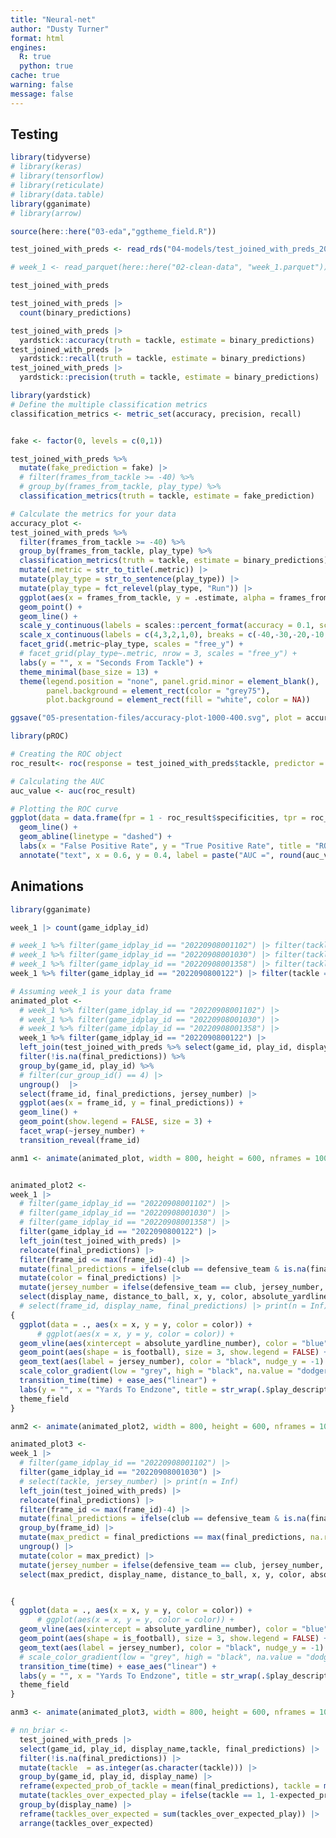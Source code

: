 ```yaml
---
title: "Neural-net"
author: "Dusty Turner"
format: html
engines:
  R: true
  python: true
cache: true
warning: false
message: false
---
```


## Testing

```r
library(tidyverse)
# library(keras)
# library(tensorflow)
# library(reticulate)
# library(data.table)
library(gganimate)
# library(arrow)

source(here::here("03-eda","ggtheme_field.R"))

test_joined_with_preds <- read_rds("04-models/test_joined_with_preds_2024-01-07_16-03-36.rds")

# week_1 <- read_parquet(here::here("02-clean-data", "week_1.parquet"))

test_joined_with_preds 

```



```r

test_joined_with_preds |> 
  count(binary_predictions)

test_joined_with_preds |> 
  yardstick::accuracy(truth = tackle, estimate = binary_predictions)
test_joined_with_preds |> 
  yardstick::recall(truth = tackle, estimate = binary_predictions)
test_joined_with_preds |> 
  yardstick::precision(truth = tackle, estimate = binary_predictions)

library(yardstick)
# Define the multiple classification metrics
classification_metrics <- metric_set(accuracy, precision, recall)


fake <- factor(0, levels = c(0,1))

test_joined_with_preds %>%
  mutate(fake_prediction = fake) |> 
  # filter(frames_from_tackle >= -40) %>%
  # group_by(frames_from_tackle, play_type) %>%
  classification_metrics(truth = tackle, estimate = fake_prediction)

# Calculate the metrics for your data
accuracy_plot <-
test_joined_with_preds %>%
  filter(frames_from_tackle >= -40) %>%
  group_by(frames_from_tackle, play_type) %>%
  classification_metrics(truth = tackle, estimate = binary_predictions) |>
  mutate(.metric = str_to_title(.metric)) |> 
  mutate(play_type = str_to_sentence(play_type)) |>
  mutate(play_type = fct_relevel(play_type, "Run")) |> 
  ggplot(aes(x = frames_from_tackle, y = .estimate, alpha = frames_from_tackle)) +
  geom_point() +
  geom_line() +
  scale_y_continuous(labels = scales::percent_format(accuracy = 0.1, scale = 100)) +
  scale_x_continuous(labels = c(4,3,2,1,0), breaks = c(-40,-30,-20,-10,0)) +
  facet_grid(.metric~play_type, scales = "free_y") +
  # facet_grid(play_type~.metric, nrow = 3, scales = "free_y") +
  labs(y = "", x = "Seconds From Tackle") +
  theme_minimal(base_size = 13) +
  theme(legend.position = "none", panel.grid.minor = element_blank(), 
        panel.background = element_rect(color = "grey75"), 
        plot.background = element_rect(fill = "white", color = NA)) 

ggsave("05-presentation-files/accuracy-plot-1000-400.svg", plot = accuracy_plot, width = 9, height = 6)

```

```r

library(pROC)

# Creating the ROC object
roc_result<- roc(response = test_joined_with_preds$tackle, predictor = test_joined_with_preds$final_predictions)

# Calculating the AUC
auc_value <- auc(roc_result)

# Plotting the ROC curve
ggplot(data = data.frame(fpr = 1 - roc_result$specificities, tpr = roc_result$sensitivities), aes(x = fpr, y = tpr)) +
  geom_line() +
  geom_abline(linetype = "dashed") +
  labs(x = "False Positive Rate", y = "True Positive Rate", title = "ROC Curve") +
  annotate("text", x = 0.6, y = 0.4, label = paste("AUC =", round(auc_value, 2)))


```


## Animations

```r
library(gganimate)

week_1 |> count(game_idplay_id)

# week_1 %>% filter(game_idplay_id == "20220908001102") |> filter(tackle == 1) |> select(display_name, jersey_number)
# week_1 %>% filter(game_idplay_id == "20220908001030") |> filter(tackle == 1) |> select(display_name, jersey_number)
# week_1 %>% filter(game_idplay_id == "20220908001358") |> filter(tackle == 1) |> select(display_name, jersey_number)
week_1 %>% filter(game_idplay_id == "2022090800122") |> filter(tackle == 1) |> select(display_name, jersey_number)

# Assuming week_1 is your data frame
animated_plot <-
  # week_1 %>% filter(game_idplay_id == "20220908001102") |> 
  # week_1 %>% filter(game_idplay_id == "20220908001030") |> 
  # week_1 %>% filter(game_idplay_id == "20220908001358") |> 
  week_1 %>% filter(game_idplay_id == "2022090800122") |> 
  left_join(test_joined_with_preds %>% select(game_id, play_id, display_name, frame_id, final_predictions), by = c("game_id", "play_id", "display_name", "frame_id")) %>% 
  filter(!is.na(final_predictions)) %>% 
  group_by(game_id, play_id) %>% 
  # filter(cur_group_id() == 4) |> 
  ungroup()  |> 
  select(frame_id, final_predictions, jersey_number) |> 
  ggplot(aes(x = frame_id, y = final_predictions)) + 
  geom_line() +
  geom_point(show.legend = FALSE, size = 3) + 
  facet_wrap(~jersey_number) +
  transition_reveal(frame_id)

anm1 <- animate(animated_plot, width = 800, height = 600, nframes = 100)


animated_plot2 <-
week_1 |> 
  # filter(game_idplay_id == "20220908001102") |>
  # filter(game_idplay_id == "20220908001030") |>
  # filter(game_idplay_id == "20220908001358") |>
  filter(game_idplay_id == "2022090800122") |>
  left_join(test_joined_with_preds) |> 
  relocate(final_predictions) |> 
  filter(frame_id <= max(frame_id)-4) |> 
  mutate(final_predictions = ifelse(club == defensive_team & is.na(final_predictions), 0, final_predictions)) |> 
  mutate(color = final_predictions) |> 
  mutate(jersey_number = ifelse(defensive_team == club, jersey_number, "")) |> 
  select(display_name, distance_to_ball, x, y, color, absolute_yardline_number, ball_carrier, play_id, time, play_description, is_football, club, jersey_number, final_predictions, defensive_team, frame_id) %>%
  # select(frame_id, display_name, final_predictions) |> print(n = Inf)
{
  ggplot(data = ., aes(x = x, y = y, color = color)) +
      # ggplot(aes(x = x, y = y, color = color)) +
  geom_vline(aes(xintercept = absolute_yardline_number), color = "blue") +
  geom_point(aes(shape = is_football), size = 3, show.legend = FALSE) +
  geom_text(aes(label = jersey_number), color = "black", nudge_y = -1) +
  scale_color_gradient(low = "grey", high = "black", na.value = "dodgerblue") +
  transition_time(time) + ease_aes("linear") +
  labs(y = "", x = "Yards To Endzone", title = str_wrap(.$play_description[1], width = 80)) +
  theme_field
}

anm2 <- animate(animated_plot2, width = 800, height = 600, nframes = 100)

animated_plot3 <-
week_1 |> 
  # filter(game_idplay_id == "20220908001102") |>
  filter(game_idplay_id == "20220908001030") |>
  # select(tackle, jersey_number) |> print(n = Inf)
  left_join(test_joined_with_preds) |> 
  relocate(final_predictions) |> 
  filter(frame_id <= max(frame_id)-4) |> 
  mutate(final_predictions = ifelse(club == defensive_team & is.na(final_predictions), 0, final_predictions)) |> 
  group_by(frame_id) |> 
  mutate(max_predict = final_predictions == max(final_predictions, na.rm = TRUE)) |> 
  ungroup() |> 
  mutate(color = max_predict) |> 
  mutate(jersey_number = ifelse(defensive_team == club, jersey_number, "")) |> 
  select(max_predict, display_name, distance_to_ball, x, y, color, absolute_yardline_number, ball_carrier, play_id, time, play_description, is_football, club, jersey_number, final_predictions, defensive_team, frame_id) %>% 


{
  ggplot(data = ., aes(x = x, y = y, color = color)) +
      # ggplot(aes(x = x, y = y, color = color)) +
  geom_vline(aes(xintercept = absolute_yardline_number), color = "blue") +
  geom_point(aes(shape = is_football), size = 3, show.legend = FALSE) +
  geom_text(aes(label = jersey_number), color = "black", nudge_y = -1) +
  # scale_color_gradient(low = "grey", high = "black", na.value = "dodgerblue") +
  transition_time(time) + ease_aes("linear") +
  labs(y = "", x = "Yards To Endzone", title = str_wrap(.$play_description[1], width = 80)) +
  theme_field
}

anm3 <- animate(animated_plot3, width = 800, height = 600, nframes = 100)

# nn_briar <- 
  test_joined_with_preds |> 
  select(game_id, play_id, display_name,tackle, final_predictions) |> 
  filter(!is.na(final_predictions)) |> 
  mutate(tackle  = as.integer(as.character(tackle))) |> 
  group_by(game_id, play_id, display_name) |> 
  reframe(expected_prob_of_tackle = mean(final_predictions), tackle = mean(tackle)) |> 
  mutate(tackles_over_expected_play = ifelse(tackle == 1, 1-expected_prob_of_tackle, -expected_prob_of_tackle)) |> 
  group_by(display_name) |> 
  reframe(tackles_over_expected = sum(tackles_over_expected_play)) |> 
  arrange(tackles_over_expected)


```

